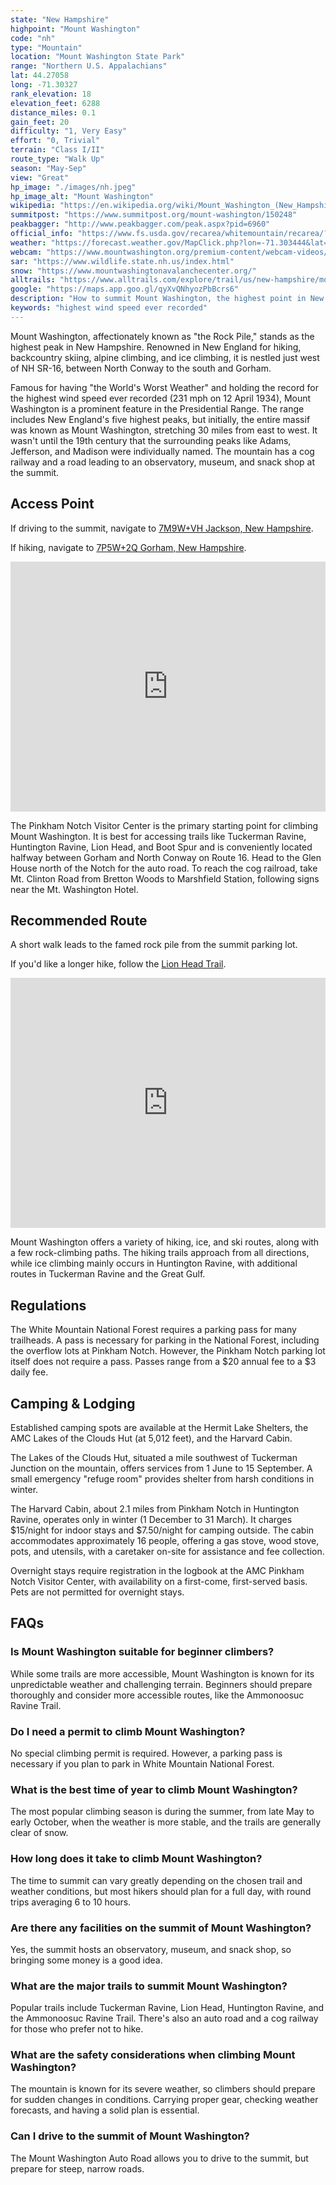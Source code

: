 ```yaml
---
state: "New Hampshire"
highpoint: "Mount Washington"
code: "nh"
type: "Mountain"
location: "Mount Washington State Park"
range: "Northern U.S. Appalachians"
lat: 44.27058
long: -71.30327
rank_elevation: 18
elevation_feet: 6288
distance_miles: 0.1
gain_feet: 20
difficulty: "1, Very Easy"
effort: "0, Trivial"
terrain: "Class I/II"
route_type: "Walk Up"
season: "May-Sep"
view: "Great"
hp_image: "./images/nh.jpeg"
hp_image_alt: "Mount Washington"
wikipedia: "https://en.wikipedia.org/wiki/Mount_Washington_(New_Hampshire)"
summitpost: "https://www.summitpost.org/mount-washington/150248"
peakbagger: "http://www.peakbagger.com/peak.aspx?pid=6960"
official_info: "https://www.fs.usda.gov/recarea/whitemountain/recarea/?recid=78538"
weather: "https://forecast.weather.gov/MapClick.php?lon=-71.303444&lat=44.270464"
webcam: "https://www.mountwashington.org/premium-content/webcam-videos/"
sar: "https://www.wildlife.state.nh.us/index.html"
snow: "https://www.mountwashingtonavalanchecenter.org/"
alltrails: "https://www.alltrails.com/explore/trail/us/new-hampshire/mount-washington-via-lion-head-trail"
google: "https://maps.app.goo.gl/qyXvQNhyozPbBcrs6"
description: "How to summit Mount Washington, the highest point in New Hampshire."
keywords: "highest wind speed ever recorded"
---
```


Mount Washington, affectionately known as "the Rock Pile," stands as the highest peak in New Hampshire. Renowned in New England for hiking, backcountry skiing, alpine climbing, and ice climbing, it is nestled just west of NH SR-16, between North Conway to the south and Gorham.

Famous for having "the World's Worst Weather" and holding the record for the highest wind speed ever recorded (231 mph on 12 April 1934), Mount Washington is a prominent feature in the Presidential Range. The range includes New England's five highest peaks, but initially, the entire massif was known as Mount Washington, stretching 30 miles from east to west. It wasn't until the 19th century that the surrounding peaks like Adams, Jefferson, and Madison were individually named. The mountain has a cog railway and a road leading to an observatory, museum, and snack shop at the summit.

## Access Point
If driving to the summit, navigate to <a target="_blank" href="https://maps.app.goo.gl/KTBR1bs1eQmFRZUb9">7M9W+VH Jackson, New Hampshire</a>.

If hiking, navigate to <a target="_blank" href="https://maps.app.goo.gl/qyXvQNhyozPbBcrs6">7P5W+2Q Gorham, New Hampshire</a>.

<iframe src="https://www.google.com/maps/embed?pb=!1m18!1m12!1m3!1d3147.838061745241!2d-71.2559524451715!3d44.257533343985955!2m3!1f0!2f0!3f0!3m2!1i1024!2i768!4f13.1!3m3!1m2!1s0x4cb3edf31ccea94b%3A0x6d52ee6e09c1c720!2sAMC%20Pinkham%20Notch%20Visitor%20Center!5e0!3m2!1sen!2sus!4v1706244861505!5m2!1sen!2sus" width="100%" height="400" style="border:0;" allowfullscreen="" loading="lazy" referrerpolicy="no-referrer-when-downgrade"></iframe>

The Pinkham Notch Visitor Center is the primary starting point for climbing Mount Washington. It is best for accessing trails like Tuckerman Ravine, Huntington Ravine, Lion Head, and Boot Spur and is conveniently located halfway between Gorham and North Conway on Route 16. Head to the Glen House north of the Notch for the auto road. To reach the cog railroad, take Mt. Clinton Road from Bretton Woods to Marshfield Station, following signs near the Mt. Washington Hotel.

## Recommended Route
A short walk leads to the famed rock pile from the summit parking lot.

If you'd like a longer hike, follow the <a target="_blank" href="https://www.alltrails.com/explore/trail/us/new-hampshire/mount-washington-via-lion-head-trail">Lion Head Trail</a>.

<iframe class="alltrails" src="https://www.alltrails.com/widget/trail/us/new-hampshire/mount-washington-via-lion-head-trail?scrollZoom=false&elevationDiagram=false&u=i&sh=cmpl5n" width="100%" height="400" frameborder="0" scrolling="no" marginheight="0" marginwidth="0" title="AllTrails: Trail Guides and Maps for Hiking, Camping, and Running"></iframe>

Mount Washington offers a variety of hiking, ice, and ski routes, along with a few rock-climbing paths. The hiking trails approach from all directions, while ice climbing mainly occurs in Huntington Ravine, with additional routes in Tuckerman Ravine and the Great Gulf.

## Regulations
The White Mountain National Forest requires a parking pass for many trailheads. A pass is necessary for parking in the National Forest, including the overflow lots at Pinkham Notch. However, the Pinkham Notch parking lot itself does not require a pass. Passes range from a $20 annual fee to a $3 daily fee.

## Camping & Lodging
Established camping spots are available at the Hermit Lake Shelters, the AMC Lakes of the Clouds Hut (at 5,012 feet), and the Harvard Cabin.

The Lakes of the Clouds Hut, situated a mile southwest of Tuckerman Junction on the mountain, offers services from 1 June to 15 September. A small emergency "refuge room" provides shelter from harsh conditions in winter.

The Harvard Cabin, about 2.1 miles from Pinkham Notch in Huntington Ravine, operates only in winter (1 December to 31 March). It charges $15/night for indoor stays and $7.50/night for camping outside. The cabin accommodates approximately 16 people, offering a gas stove, wood stove, pots, and utensils, with a caretaker on-site for assistance and fee collection.

Overnight stays require registration in the logbook at the AMC Pinkham Notch Visitor Center, with availability on a first-come, first-served basis. Pets are not permitted for overnight stays.

## FAQs

### Is Mount Washington suitable for beginner climbers?
While some trails are more accessible, Mount Washington is known for its unpredictable weather and challenging terrain. Beginners should prepare thoroughly and consider more accessible routes, like the Ammonoosuc Ravine Trail.

### Do I need a permit to climb Mount Washington?
No special climbing permit is required. However, a parking pass is necessary if you plan to park in White Mountain National Forest.

### What is the best time of year to climb Mount Washington?
The most popular climbing season is during the summer, from late May to early October, when the weather is more stable, and the trails are generally clear of snow.

### How long does it take to climb Mount Washington?
The time to summit can vary greatly depending on the chosen trail and weather conditions, but most hikers should plan for a full day, with round trips averaging 6 to 10 hours.

### Are there any facilities on the summit of Mount Washington?
Yes, the summit hosts an observatory, museum, and snack shop, so bringing some money is a good idea.

### What are the major trails to summit Mount Washington?
Popular trails include Tuckerman Ravine, Lion Head, Huntington Ravine, and the Ammonoosuc Ravine Trail. There's also an auto road and a cog railway for those who prefer not to hike.

### What are the safety considerations when climbing Mount Washington?
The mountain is known for its severe weather, so climbers should prepare for sudden changes in conditions. Carrying proper gear, checking weather forecasts, and having a solid plan is essential.

### Can I drive to the summit of Mount Washington?
The Mount Washington Auto Road allows you to drive to the summit, but prepare for steep, narrow roads.
